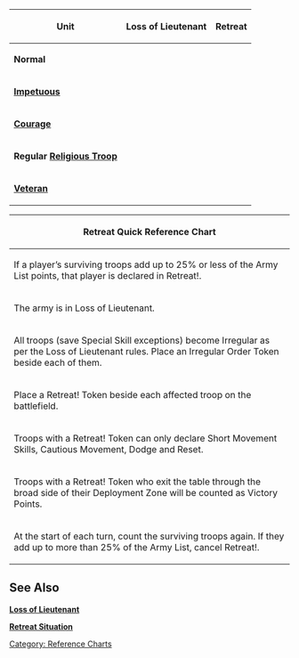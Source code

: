 {{section-reference-charts}}


{{n4only}}
{{n4}}


{| class="wikitable-dark"
|-
! Unit !! Loss of Lieutenant !! Retreat
|-
| '''Normal''' || {{image | name=irregular0.jpg | style= 96inline }} || {{image | name=irregular0.jpg | style= 96inline }} {{image | name=retreat_0.jpg | style= 96inline }}
|-
| '''[[Impetuous]]''' || {{image | name=irregular0.jpg | style= 96inline }} {{image | name=impetuous0.jpg | style= 96inline }} || {{image | name=irregular0.jpg | style= 96inline }} {{image | name=retreat_0.jpg | style= 96inline }}
|-
| '''[[Courage]]''' || {{image | name=irregular0.jpg | style= 96inline }} || {{image | name=irregular0.jpg | style= 96inline }} 
|-
| '''Regular [[Religious Troop]]''' || {{image | name=irregular0.jpg | style= 96inline }} || {{image | name=irregular0.jpg | style= 96inline }} 
|-
| '''[[Veteran]]''' || {{image | name=eng-regular-order-512.jpg | style= 96inline }} || {{image | name=eng-regular-order-512.jpg | style= 96inline }} 
|}


{| class="wikitable-dark"
|-
! Retreat Quick Reference Chart
|- 
| If a player’s surviving troops add up to 25% or less of the Army List points, that player is declared in Retreat!.
|- 
| The army is in Loss of Lieutenant.
|- 
| All troops (save Special Skill exceptions) become Irregular as per the Loss of Lieutenant rules. Place an Irregular Order Token beside each of them.
|- 
| Place a Retreat! Token beside each affected troop on the battlefield.
|- 
| Troops with a Retreat! Token can only declare Short Movement Skills, Cautious Movement, Dodge and Reset.
|- 
| Troops with a Retreat! Token who exit the table through the broad side of their Deployment Zone will be counted as Victory Points.
|- 
| At the start of each turn, count the surviving troops again. If they add up to more than 25% of the Army List, cancel Retreat!.
|}

==See Also==
'''[[Loss of Lieutenant]]'''

'''[[Retreat Situation]]'''

{{n4end}}


[[Category: Reference Charts]]